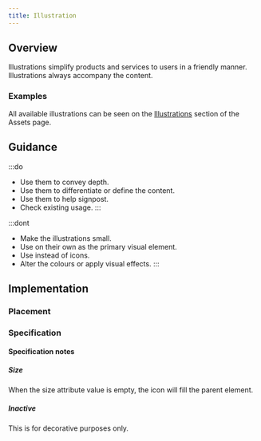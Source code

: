 ```yaml
---
title: Illustration
---
```




## Overview

<CompDetails name={componentName} />

Illustrations simplify products and services to users in a friendly manner. Illustrations always accompany the content.

### Examples

All available illustrations can be seen on the [Illustrations](/guidelines/assets#illustrations) section of the Assets page.

<ExampleViewer type="standard" />

## Guidance

:::do
- Use them to convey depth.
- Use them to differentiate or define the content.
- Use them to help signpost.
- Check existing usage.
:::

:::dont
- Make the illustrations small.
- Use on their own as the primary visual element.
- Use instead of icons.
- Alter the colours or apply visual effects.
:::

## Implementation

### Placement

<Placement name={componentName} />

### Specification

<Specification name={componentName} />

#### Specification notes

##### Size

When the size attribute value is empty, the icon will fill the parent element.

##### Inactive

This is for decorative purposes only.

